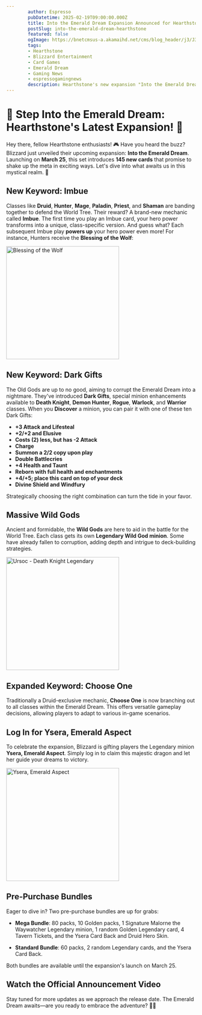 ```yaml
---
        author: Espresso
        pubDatetime: 2025-02-19T09:00:00.000Z
        title: Into the Emerald Dream Expansion Announced for Hearthstone!
        postSlug: into-the-emerald-dream-hearthstone
        featured: false
        ogImage: https://bnetcmsus-a.akamaihd.net/cms/blog_header/j3/J3P6OARR82AA1739316960534.jpg
        tags:
        - Hearthstone
        - Blizzard Entertainment
        - Card Games
        - Emerald Dream
        - Gaming News
        - espressogamingnews
        description: Hearthstone's new expansion "Into the Emerald Dream" brings 145 new cards, powerful Wild Gods, and exciting new mechanics like Imbue and Dark Gifts. Launching March 25!
---
```


# 🌿 Step Into the Emerald Dream: Hearthstone's Latest Expansion! 🌿

Hey there, fellow Hearthstone enthusiasts! 🎮 Have you heard the buzz? Blizzard just unveiled their upcoming expansion: **Into the Emerald Dream**. Launching on **March 25**, this set introduces **145 new cards** that promise to shake up the meta in exciting ways. Let's dive into what awaits us in this mystical realm. 🌌

## New Keyword: Imbue

Classes like **Druid**, **Hunter**, **Mage**, **Paladin**, **Priest**, and **Shaman** are banding together to defend the World Tree. Their reward? A brand-new mechanic called **Imbue**. The first time you play an Imbue card, your hero power transforms into a unique, class-specific version. And guess what? Each subsequent Imbue play **powers up** your hero power even more! For instance, Hunters receive the **Blessing of the Wolf**:

<img
  src="https://bnetcmsus-a.akamaihd.net/cms/content_entry_media/VCK6WG1XZ6TC1739315959425.png"
  alt="Blessing of the Wolf"
  width="300"
/>

## New Keyword: Dark Gifts

The Old Gods are up to no good, aiming to corrupt the Emerald Dream into a nightmare. They've introduced **Dark Gifts**, special minion enhancements available to **Death Knight**, **Demon Hunter**, **Rogue**, **Warlock**, and **Warrior** classes. When you **Discover** a minion, you can pair it with one of these ten Dark Gifts:

- **+3 Attack and Lifesteal**
- **+2/+2 and Elusive**
- **Costs (2) less, but has -2 Attack**
- **Charge**
- **Summon a 2/2 copy upon play**
- **Double Battlecries**
- **+4 Health and Taunt**
- **Reborn with full health and enchantments**
- **+4/+5; place this card on top of your deck**
- **Divine Shield and Windfury**

Strategically choosing the right combination can turn the tide in your favor.

## Massive Wild Gods

Ancient and formidable, the **Wild Gods** are here to aid in the battle for the World Tree. Each class gets its own **Legendary Wild God minion**. Some have already fallen to corruption, adding depth and intrigue to deck-building strategies.

<img
  src="https://bnetcmsus-a.akamaihd.net/cms/content_entry_media/26UHC2BSGE1S1739315959377.png"
  alt="Ursoc - Death Knight Legendary"
  width="300"
/>

## Expanded Keyword: Choose One

Traditionally a Druid-exclusive mechanic, **Choose One** is now branching out to all classes within the Emerald Dream. This offers versatile gameplay decisions, allowing players to adapt to various in-game scenarios.

## Log In for Ysera, Emerald Aspect

To celebrate the expansion, Blizzard is gifting players the Legendary minion **Ysera, Emerald Aspect**. Simply log in to claim this majestic dragon and let her guide your dreams to victory.

<img
  src="https://bnetcmsus-a.akamaihd.net/cms/content_entry_media/LR335DTWFCVZ1739315959467.png"
  alt="Ysera, Emerald Aspect"
  width="300"
/>

## Pre-Purchase Bundles

Eager to dive in? Two pre-purchase bundles are up for grabs:

- **Mega Bundle**: 80 packs, 10 Golden packs, 1 Signature Malorne the Waywatcher Legendary minion, 1 random Golden Legendary card, 4 Tavern Tickets, and the Ysera Card Back and Druid Hero Skin.

- **Standard Bundle**: 60 packs, 2 random Legendary cards, and the Ysera Card Back.

Both bundles are available until the expansion's launch on March 25.

## Watch the Official Announcement Video

<YouTube id="https://www.youtube.com/watch?v=h5DejvWyoAQ" />

Stay tuned for more updates as we approach the release date. The Emerald Dream awaits—are you ready to embrace the adventure? 🌲✨
